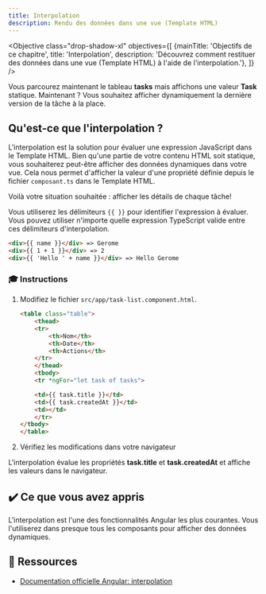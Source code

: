 ```yaml
---
title: Interpolation
description: Rendu des données dans une vue (Template HTML)
---
```


<Objective class="drop-shadow-xl" objectives={[
    {mainTitle: 'Objectifs de ce chapitre', title: 'Interpolation', description: 'Découvrez comment restituer des données dans une vue (Template HTML) à l\'aide de l\'interpolation.'},
]} />


Vous parcourez maintenant le tableau **tasks** mais affichons une valeur **Task** statique.
Maintenant ? Vous souhaitez afficher dynamiquement la dernière version de la tâche à la place.

## Qu'est-ce que l'interpolation ?

L'interpolation est la solution pour évaluer une expression JavaScript dans le Template HTML.
Bien qu'une partie de votre contenu HTML soit statique, vous souhaiterez peut-être afficher des données dynamiques dans votre vue.
Cela nous permet d'afficher la valeur d'une propriété définie depuis le fichier `composant.ts` dans le Template HTML.

Voilà votre situation souhaitée : afficher les détails de chaque tâche!

Vous utiliserez les délimiteurs `{{ }}` pour identifier l'expression à évaluer.
Vous pouvez utiliser n'importe quelle expression TypeScript valide entre ces délimiteurs d'interpolation.

```html
<div>{{ name }}</div> => Gerome
<div>{{ 1 + 1 }}</div> => 2
<div>{{ 'Hello ' + name }}</div> => Hello Gerome
```

### 🎓 Instructions

<Steps>

1. Modifiez le fichier `src/app/task-list.component.html`.

    ```html ins={"Ajoutez une interpolation et transmettez-lui une propriété de tâche": 11-13}
    <table class="table">
        <thead>
        <tr>
            <th>Nom</th>
            <th>Date</th>
            <th>Actions</th>
        </tr>
        </thead>
        <tbody>
        <tr *ngFor="let task of tasks">

        <td>{{ task.title }}</td>
        <td>{{ task.createdAt }}</td>
        <td></td>
        </tr>
    </tbody>
    </table>
    ```

2. Vérifiez les modifications dans votre navigateur 

</Steps>

L'interpolation évalue les propriétés **task.title** et **task.createdAt** et affiche les valeurs dans le navigateur.

## ✔️ Ce que vous avez appris

L'interpolation est l'une des fonctionnalités Angular les plus courantes. Vous l'utiliserez dans presque tous les composants pour afficher des données dynamiques.

## 🔗 Ressources

- <a href="https://angular.dev/guide/templates/interpolation" target="_blank">Documentation officielle Angular: interpolation</a>
